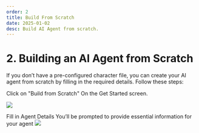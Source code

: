 ```yaml
---
order: 2
title: Build From Scratch
date: 2025-01-02
desc: Build AI Agent from scratch.
---
```


# 2. Building an AI Agent from Scratch

If you don’t have a pre-configured character file, you can create your AI agent from scratch by filling in the required details.
Follow these steps:

Click on "Build from Scratch"
On the Get Started screen.

![](./b-flow-4.png)

Fill in Agent Details
You’ll be prompted to provide essential information for your agent
![](./b-future-flow-5.png)
